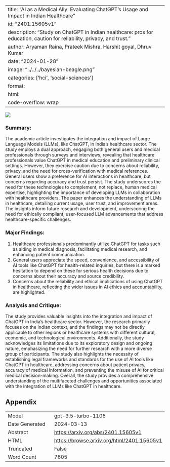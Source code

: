 
---
title: "AI as a Medical Ally: Evaluating ChatGPT's Usage and Impact in Indian Healthcare"
id: "2401.15605v1"
description: "Study on ChatGPT in Indian healthcare: pros for education, caution for reliability, privacy, and trust."
author: Aryaman Raina, Prateek Mishra, Harshit goyal, Dhruv Kumar
date: "2024-01-28"
image: "../../../bayesian-beagle.png"
categories: ['hci', 'social-sciences']
format:
  html:
    code-overflow: wrap
---

![](../../../bayesian-beagle.png)

### **Summary:**
The academic article investigates the integration and impact of Large Language Models (LLMs), like ChatGPT, in India’s healthcare sector. The study employs a dual approach, engaging both general users and medical professionals through surveys and interviews, revealing that healthcare professionals value ChatGPT in medical education and preliminary clinical settings. However, they exercise caution due to concerns about reliability, privacy, and the need for cross-verification with medical references. General users show a preference for AI interactions in healthcare, but concerns regarding accuracy and trust persist. The study underscores the need for these technologies to complement, not replace, human medical expertise, highlighting the importance of developing LLMs in collaboration with healthcare providers. The paper enhances the understanding of LLMs in healthcare, detailing current usage, user trust, and improvement areas. The insights inform future research and development, underscoring the need for ethically compliant, user-focused LLM advancements that address healthcare-specific challenges.

### Major Findings:
1. Healthcare professionals predominantly utilize ChatGPT for tasks such as aiding in medical diagnosis, facilitating medical research, and enhancing patient communication.
2. General users appreciate the speed, convenience, and accessibility of AI tools like ChatGPT for health-related inquiries, but there is a marked hesitation to depend on these for serious health decisions due to concerns about their accuracy and source credibility.
3. Concerns about the reliability and ethical implications of using ChatGPT in healthcare, reflecting the wider issues in AI ethics and accountability, are highlighted.

### Analysis and Critique:
The study provides valuable insights into the integration and impact of ChatGPT in India’s healthcare sector. However, the research primarily focuses on the Indian context, and the findings may not be directly applicable to other regions or healthcare systems with different cultural, economic, and technological environments. Additionally, the study acknowledges its limitations due to its exploratory design and ongoing nature, emphasizing the need for further research with a more diverse group of participants. The study also highlights the necessity of establishing legal frameworks and standards for the use of AI tools like ChatGPT in healthcare, addressing concerns about patient privacy, accuracy of medical information, and preventing the misuse of AI for critical medical decision-making. Overall, the study provides a comprehensive understanding of the multifaceted challenges and opportunities associated with the integration of LLMs like ChatGPT in healthcare.

## Appendix

|          |          |
|----------|----------|
| Model     | gpt-3.5-turbo-1106       |
| Date Generated     | 2024-03-13       |
| Abstract | [https://arxiv.org/abs/2401.15605v1](https://arxiv.org/abs/2401.15605v1)        |
| HTML     | [https://browse.arxiv.org/html/2401.15605v1](https://browse.arxiv.org/html/2401.15605v1)       |
| Truncated       | False       |
| Word Count       | 7605       |